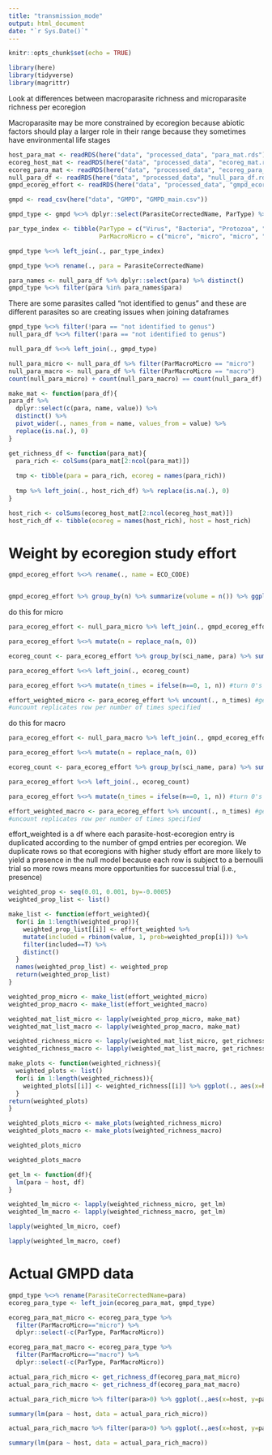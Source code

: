 ```yaml
---
title: "transmission_mode"
output: html_document
date: "`r Sys.Date()`"
---
```


```r
knitr::opts_chunk$set(echo = TRUE)
```

```r
library(here)
library(tidyverse)
library(magrittr)
```


Look at differences between macroparasite richness and microparasite richness per ecoregion

Macroparasite may be more constrained by ecoregion because abiotic factors should play a larger role in their range because they sometimes have environmental life stages

```r
host_para_mat <- readRDS(here("data", "processed_data", "para_mat.rds"))
ecoreg_host_mat <- readRDS(here("data", "processed_data", "ecoreg_mat.rds"))
ecoreg_para_mat <- readRDS(here("data", "processed_data", "ecoreg_para_mat.rds"))
null_para_df <- readRDS(here("data", "processed_data", "null_para_df.rds"))
gmpd_ecoreg_effort <- readRDS(here("data", "processed_data", "gmpd_ecoreg_effort.rds"))

gmpd <- read_csv(here("data", "GMPD", "GMPD_main.csv"))
```

```r
gmpd_type <- gmpd %<>% dplyr::select(ParasiteCorrectedName, ParType) %>% distinct()

par_type_index <- tibble(ParType = c("Virus", "Bacteria", "Protozoa", "Prion", "Fungus", "Helminth", "Arthropod"),
                         ParMacroMicro = c("micro", "micro", "micro", "micro", "micro", "macro", "macro"))

gmpd_type %<>% left_join(., par_type_index)

gmpd_type %<>% rename(., para = ParasiteCorrectedName)
```

```r
para_names <- null_para_df %>% dplyr::select(para) %>% distinct()
gmpd_type %<>% filter(para %in% para_names$para)
```

There are some parasites called "not identified to genus" and these are different parasites so are creating issues when joining dataframes
```r
gmpd_type %<>% filter(!para == "not identified to genus")
null_para_df %<>% filter(!para == "not identified to genus")

```


```r
null_para_df %<>% left_join(., gmpd_type)
```

```r
null_para_micro <- null_para_df %>% filter(ParMacroMicro == "micro")
null_para_macro <- null_para_df %>% filter(ParMacroMicro == "macro")
count(null_para_micro) + count(null_para_macro) == count(null_para_df) #test
```

```r
make_mat <- function(para_df){
para_df %>% 
  dplyr::select(c(para, name, value)) %>% 
  distinct() %>% 
  pivot_wider(., names_from = name, values_from = value) %>%
  replace(is.na(.), 0)
}
```


```r
get_richness_df <- function(para_mat){
  para_rich <- colSums(para_mat[2:ncol(para_mat)])
  
  tmp <- tibble(para = para_rich, ecoreg = names(para_rich))
  
  tmp %>% left_join(., host_rich_df) %>% replace(is.na(.), 0)
}
```

```r
host_rich <- colSums(ecoreg_host_mat[2:ncol(ecoreg_host_mat)])
host_rich_df <- tibble(ecoreg = names(host_rich), host = host_rich)
```




# Weight by ecoregion study effort


```r
gmpd_ecoreg_effort %<>% rename(., name = ECO_CODE)


gmpd_ecoreg_effort %>% group_by(n) %>% summarize(volume = n()) %>% ggplot(., aes(x=volume)) + geom_histogram(binwidth = 1)
```

do this for micro
```r
para_ecoreg_effort <- null_para_micro %>% left_join(., gmpd_ecoreg_effort) 

para_ecoreg_effort %<>% mutate(n = replace_na(n, 0))

ecoreg_count <- para_ecoreg_effort %>% group_by(sci_name, para) %>% summarize(ecoreg_count = n()) %>% ungroup()

para_ecoreg_effort %<>% left_join(., ecoreg_count)

para_ecoreg_effort %<>% mutate(n_times = ifelse(n==0, 1, n)) #turn 0's into 1's for replicate count

effort_weighted_micro <- para_ecoreg_effort %>% uncount(., n_times) #generate row per citation from ecoreg_count
#uncount replicates row per number of times specified
```

do this for macro
```r
para_ecoreg_effort <- null_para_macro %>% left_join(., gmpd_ecoreg_effort) 

para_ecoreg_effort %<>% mutate(n = replace_na(n, 0))

ecoreg_count <- para_ecoreg_effort %>% group_by(sci_name, para) %>% summarize(ecoreg_count = n()) %>% ungroup()

para_ecoreg_effort %<>% left_join(., ecoreg_count)

para_ecoreg_effort %<>% mutate(n_times = ifelse(n==0, 1, n)) #turn 0's into 1's for replicate count

effort_weighted_macro <- para_ecoreg_effort %>% uncount(., n_times) #generate row per citation from ecoreg_count
#uncount replicates row per number of times specified
```

effort_weighted is a df where each parasite-host-ecoregion entry is duplicated according to the number of gmpd entries per ecoregion. We duplicate rows so that ecoregions with higher study effort are more likely to yield a presence in the null model because each row is subject to a bernoulli trial so more rows means more opportunities for successul trial (i.e., presence)
```r
weighted_prop <- seq(0.01, 0.001, by=-0.0005)
weighted_prop_list <- list()

make_list <- function(effort_weighted){
  for(i in 1:length(weighted_prop)){
    weighted_prop_list[[i]] <- effort_weighted %>% 
    mutate(included = rbinom(value, 1, prob=weighted_prop[i])) %>% 
    filter(included==T) %>%
    distinct()
  }
  names(weighted_prop_list) <- weighted_prop
  return(weighted_prop_list)
}

weighted_prop_micro <- make_list(effort_weighted_micro)
weighted_prop_macro <- make_list(effort_weighted_macro)


```

```r
weighted_mat_list_micro <- lapply(weighted_prop_micro, make_mat)
weighted_mat_list_macro <- lapply(weighted_prop_macro, make_mat)

weighted_richness_micro <- lapply(weighted_mat_list_micro, get_richness_df)
weighted_richness_macro <- lapply(weighted_mat_list_macro, get_richness_df)  

make_plots <- function(weighted_richness){
  weighted_plots <- list()
  for(i in 1:length(weighted_richness)){
    weighted_plots[[i]] <- weighted_richness[[i]] %>% ggplot(., aes(x=host, y=para)) + geom_point() + geom_smooth(method = "lm") + labs(title = names(weighted_richness[i])) + xlim(0,65) + ylim(0,270)
  }
return(weighted_plots)
}

weighted_plots_micro <- make_plots(weighted_richness_micro)
weighted_plots_macro <- make_plots(weighted_richness_macro)
```

```r
weighted_plots_micro
```

```r
weighted_plots_macro
```

```r
get_lm <- function(df){
  lm(para ~ host, df)
}
```


```r
weighted_lm_micro <- lapply(weighted_richness_micro, get_lm)
weighted_lm_macro <- lapply(weighted_richness_macro, get_lm)
```


```r
lapply(weighted_lm_micro, coef)
```

```r
lapply(weighted_lm_macro, coef)
```


# Actual GMPD data


```r
gmpd_type %<>% rename(ParasiteCorrectedName=para)
ecoreg_para_type <- left_join(ecoreg_para_mat, gmpd_type)

ecoreg_para_mat_micro <- ecoreg_para_type %>% 
  filter(ParMacroMicro=="micro") %>% 
  dplyr::select(-c(ParType, ParMacroMicro))

ecoreg_para_mat_macro <- ecoreg_para_type %>% 
  filter(ParMacroMicro=="macro") %>% 
  dplyr::select(-c(ParType, ParMacroMicro))

actual_para_rich_micro <- get_richness_df(ecoreg_para_mat_micro)
actual_para_rich_macro <- get_richness_df(ecoreg_para_mat_macro)
```




```r
actual_para_rich_micro %>% filter(para>0) %>% ggplot(.,aes(x=host, y=para)) + geom_point() + geom_smooth(method="lm") + labs(title = "GMPD microparasites")

summary(lm(para ~ host, data = actual_para_rich_micro))
```

```r
actual_para_rich_macro %>% filter(para>0) %>% ggplot(.,aes(x=host, y=para)) + geom_point() + geom_smooth(method="lm") + labs(title = "GMPD macroparasites")

summary(lm(para ~ host, data = actual_para_rich_macro))
```

